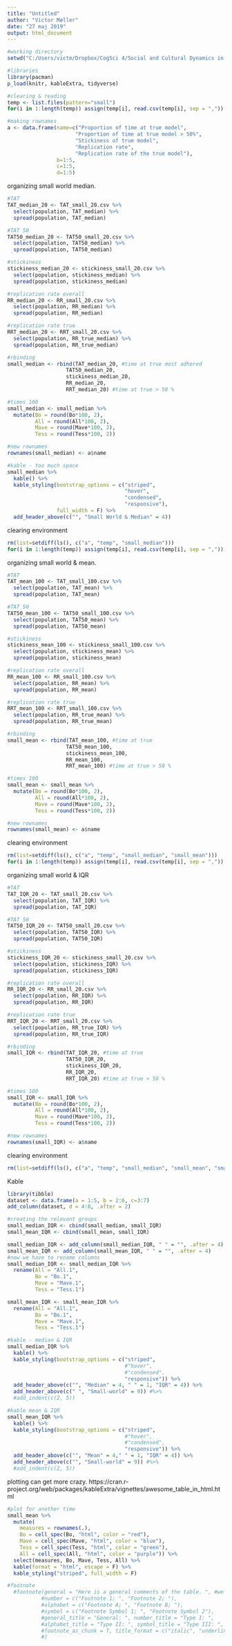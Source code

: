 ```yaml
---
title: "Untitled"
author: "Victor Møller"
date: "27 maj 2019"
output: html_document
---
```



```r

#working directory 
setwd("C:/Users/victm/Dropbox/CogSci 4/Social and Cultural Dynamics in Cognition/exam/CRUST-1/connectivity/outcome_results/sample_size_20")

#libraries
library(pacman)
p_load(knitr, kableExtra, tidyverse)

#clearing & reading 
temp <- list.files(pattern="small")
for(i in 1:length(temp)) assign(temp[i], read.csv(temp[i], sep = ","))

#making rownames
a <- data.frame(name=c("Proportion of time at true model",  
                      "Proportion of time at true model > 50%",
                      "Stickiness of true model",
                      "Replication rate",
                      "Replication rate of the true model"), 
                b=1:5,
                c=1:5,
                d=1:5)

```

organizing small world median.

```r

#TAT
TAT_median_20 <- TAT_small_20.csv %>%
  select(population, TAT_median) %>% 
  spread(population, TAT_median) 

#TAT 50
TAT50_median_20 <- TAT50_small_20.csv %>%
  select(population, TAT50_median) %>%
  spread(population, TAT50_median)

#stickiness 
stickiness_median_20 <- stickiness_small_20.csv %>%
  select(population, stickiness_median) %>%
  spread(population, stickiness_median)

#replication rate overall
RR_median_20 <- RR_small_20.csv %>%
  select(population, RR_median) %>%
  spread(population, RR_median)

#replication rate true
RRT_median_20 <- RRT_small_20.csv %>%
  select(population, RR_true_median) %>%
  spread(population, RR_true_median)

#rbinding 
small_median <- rbind(TAT_median_20, #time at true most adhered
                   TAT50_median_20,
                   stickiness_median_20,
                   RR_median_20,
                   RRT_median_20) #time at true > 50 %

#times 100
small_median <- small_median %>%
  mutate(Bo = round(Bo*100, 2),
         All = round(All*100, 2),
         Mave = round(Mave*100, 2),
         Tess = round(Tess*100, 2)) 

#new rownames 
rownames(small_median) <- a$name

#kable - too much space 
small_median %>%
  kable() %>%
  kable_styling(bootstrap_options = c("striped", 
                                      "hover", 
                                      "condensed", 
                                      "responsive"),
                full_width = F) %>%
  add_header_above(c("", "Small World & Median" = 4))

```

clearing environment

```r

rm(list=setdiff(ls(), c("a", "temp", "small_median")))
for(i in 1:length(temp)) assign(temp[i], read.csv(temp[i], sep = ","))

```

organizing small world & mean. 

```r
#TAT
TAT_mean_100 <- TAT_small_100.csv %>%
  select(population, TAT_mean) %>% 
  spread(population, TAT_mean) 

#TAT 50
TAT50_mean_100 <- TAT50_small_100.csv %>%
  select(population, TAT50_mean) %>%
  spread(population, TAT50_mean)

#stickiness 
stickiness_mean_100 <- stickiness_small_100.csv %>%
  select(population, stickiness_mean) %>%
  spread(population, stickiness_mean)

#replication rate overall
RR_mean_100 <- RR_small_100.csv %>%
  select(population, RR_mean) %>%
  spread(population, RR_mean)

#replication rate true
RRT_mean_100 <- RRT_small_100.csv %>%
  select(population, RR_true_mean) %>%
  spread(population, RR_true_mean)

#rbinding 
small_mean <- rbind(TAT_mean_100, #time at true 
                   TAT50_mean_100,
                   stickiness_mean_100,
                   RR_mean_100,
                   RRT_mean_100) #time at true > 50 %

#times 100
small_mean <- small_mean %>%
  mutate(Bo = round(Bo*100, 2),
         All = round(All*100, 2),
         Mave = round(Mave*100, 2),
         Tess = round(Tess*100, 2)) 

#new rownames 
rownames(small_mean) <- a$name

```

clearing environment

```r

rm(list=setdiff(ls(), c("a", "temp", "small_median", "small_mean")))
for(i in 1:length(temp)) assign(temp[i], read.csv(temp[i], sep = ","))

```

organizing small world & IQR

```r
#TAT
TAT_IQR_20 <- TAT_small_20.csv %>%
  select(population, TAT_IQR) %>% 
  spread(population, TAT_IQR) 

#TAT 50
TAT50_IQR_20 <- TAT50_small_20.csv %>%
  select(population, TAT50_IQR) %>%
  spread(population, TAT50_IQR)

#stickiness 
stickiness_IQR_20 <- stickiness_small_20.csv %>%
  select(population, stickiness_IQR) %>%
  spread(population, stickiness_IQR)

#replication rate overall
RR_IQR_20 <- RR_small_20.csv %>%
  select(population, RR_IQR) %>%
  spread(population, RR_IQR)

#replication rate true
RRT_IQR_20 <- RRT_small_20.csv %>%
  select(population, RR_true_IQR) %>%
  spread(population, RR_true_IQR)

#rbinding 
small_IQR <- rbind(TAT_IQR_20, #time at true 
                   TAT50_IQR_20,
                   stickiness_IQR_20,
                   RR_IQR_20,
                   RRT_IQR_20) #time at true > 50 %

#times 100
small_IQR <- small_IQR %>%
  mutate(Bo = round(Bo*100, 2),
         All = round(All*100, 2),
         Mave = round(Mave*100, 2),
         Tess = round(Tess*100, 2)) 

#new rownames 
rownames(small_IQR) <- a$name

```

clearing environment

```r

rm(list=setdiff(ls(), c("a", "temp", "small_median", "small_mean", "small_IQR")))

```

Kable

```r
library(tibble)
dataset <- data.frame(a = 1:5, b = 2:6, c=3:7)
add_column(dataset, d = 4:8, .after = 2)

#creating the relevant groups 
small_median_IQR <- cbind(small_median, small_IQR)
small_mean_IQR <- cbind(small_mean, small_IQR)

small_median_IQR <- add_column(small_median_IQR, " " = "", .after = 4)
small_mean_IQR <- add_column(small_mean_IQR, " " = "", .after = 4)
#now we have to rename columns 
small_median_IQR <- small_median_IQR %>%
  rename(All = "All.1",
         Bo = "Bo.1",
         Mave = "Mave.1",
         Tess = "Tess.1")

small_mean_IQR <- small_mean_IQR %>%
  rename(All = "All.1",
         Bo = "Bo.1",
         Mave = "Mave.1",
         Tess = "Tess.1")

#kable - median & IQR
small_median_IQR %>%
  kable() %>%
  kable_styling(bootstrap_options = c("striped", 
                                      #"hover", 
                                      #"condensed", 
                                      "responsive")) %>%
  add_header_above(c("", "Median" = 4, " " = 1, "IQR" = 4)) %>%
  add_header_above(c(" ", "Small-world" = 9)) #%>%
  #add_indent(c(2, 5)) 

#kable mean & IQR
small_mean_IQR %>%
  kable() %>%
  kable_styling(bootstrap_options = c("striped", 
                                      #"hover", 
                                      #"condensed", 
                                      "responsive")) %>%
  add_header_above(c("", "Mean" = 4," " = 1, "IQR" = 4)) %>%
  add_header_above(c("", "Small-world" = 9)) #%>%
  #add_indent(c(2, 5)) 

```


plotting can get more crazy. 
https://cran.r-project.org/web/packages/kableExtra/vignettes/awesome_table_in_html.html

```r

#plot for another time 
small_mean %>%
  mutate(
    measures = rownames(.),
    Bo = cell_spec(Bo, "html", color = "red"),
    Mave = cell_spec(Mave, "html", color = "blue"),
    Tess = cell_spec(Tess, "html", color = "green"),
    All = cell_spec(All, "html", color = "purple")) %>%
  select(measures, Bo, Mave, Tess, All) %>%
  kable(format = "html", escape = F) %>%
  kable_styling("striped", full_width = F)

#footnote
  #footnote(general = "Here is a general comments of the table. ", #we can add notes. 
           #number = c("Footnote 1; ", "Footnote 2; "),
           #alphabet = c("Footnote A; ", "Footnote B; "),
           #symbol = c("Footnote Symbol 1; ", "Footnote Symbol 2"),
           #general_title = "General: ", number_title = "Type I: ",
           #alphabet_title = "Type II: ", symbol_title = "Type III: ",
           #footnote_as_chunk = T, title_format = c("italic", "underline")
           #)

```

